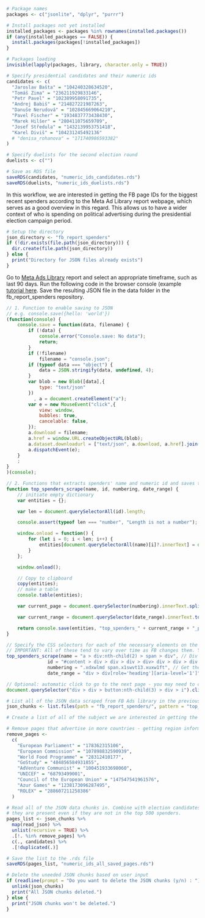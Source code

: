 ```r
# Package names
packages <- c("jsonlite", "dplyr", "purrr")

# Install packages not yet installed
installed_packages <- packages %in% rownames(installed.packages())
if (any(installed_packages == FALSE)) {
  install.packages(packages[!installed_packages])
}

# Packages loading
invisible(lapply(packages, library, character.only = TRUE))
```

```r
# Specify presidential candidates and their numeric ids
candidates <- c(
  "Jaroslav Bašta" = "104240328634520",
  "Tomáš Zima" = "236211929833146",
  "Petr Pavel" = "102389958091735",
  "Andrej Babiš" = "214827221987263",
  "Danuše Nerudová" = "102845669064210",
  "Pavel Fischer" = "1934837773438430",
  "Marek Hilšer" = "280411075659709",
  "Josef Středula" = "1432139953751418",
  "Karel Diviš" = "104231245492136"
  # "denisa_rohanova" = "171740986593382"
)

# Specify duelists for the second election round
duelists <- c("")

# Save as RDS file
saveRDS(candidates, "numeric_ids_candidates.rds")
saveRDS(duelists, "numeric_ids_duelists.rds")

```

In this workflow, we are interested in getting the FB page IDs for the biggest recent spenders according to the Meta Ad Library report webpage, which serves as a good overview in this regard. This allows us to have a wider context of who is spending on political advertising during the presidential election campaign period.

```r
# Setup the directory
json_directory <- "fb_report_spenders"
if (!dir.exists(file.path(json_directory))) {
  dir.create(file.path(json_directory))
} else {
  print("Directory for JSON files already exists")
}
```

Go to [Meta Ads Library](https://www.facebook.com/ads/library/report/?source=archive-landing-page&country=CZ) report and select an appropriate timeframe, such as last 90 days. Run the following code in the browser console (example [tutorial here](https://developer.chrome.com/docs/devtools/console/javascript/). Save the resulting JSON file in the data folder in the fb_report_spenders repository.

```js
// 1. Function to enable saving to JSON
// e.g. console.save({hello: 'world'})
(function(console) {
    console.save = function(data, filename) {
        if (!data) {
            console.error("Console.save: No data");
            return;
        }
        if (!filename)
            filename = "console.json";
        if (typeof data === "object") {
            data = JSON.stringify(data, undefined, 4);
        }
        var blob = new Blob([data],{
            type: "text/json"
        })
          , a = document.createElement("a");
        var e = new MouseEvent("click",{
            view: window,
            bubbles: true,
            cancelable: false,
        });
        a.download = filename;
        a.href = window.URL.createObjectURL(blob);
        a.dataset.downloadurl = ["text/json", a.download, a.href].join(":");
        a.dispatchEvent(e);
    }
    ;
}
)(console);

// 2. Functions that extracts spenders' name and numeric id and saves to JSON
function top_spenders_scrape(name, id, numbering, date_range) {
    // initiate empty dictionary
    var entities = {};

    var len = document.querySelectorAll(id).length;

    console.assert(typeof len === "number", "Length is not a number");

    window.onload = function() {
        for (let i = 0; i < len; i++) {
            entities[document.querySelectorAll(name)[i]?.innerText] = document.querySelectorAll(id)[i]?.attributes["href"].nodeValue.split("id=")[1];
        }
    };

    window.onload();

    // Copy to clipboard
    copy(entities);
    // make a table
    console.table(entities);

    var current_page = document.querySelector(numbering).innerText.split("/")[0].trim();

    var current_range = document.querySelector(date_range).innerText.toLowerCase().replace(/\s/g, "").replace(",", "_");

    return console.save(entities, "top_spenders_" + current_range + "_p_" + current_page + ".json");
}

// Specify the CSS selectors for each of the necessary elements on the FB ADS report page
// IMPORTANT: All of these tend to vary over time as FB changes them. You need to likely go to the webpage and inspect the elements. Alternatively, get the report data as a CSV by clicking on the "export" button at the bottom of the page.
top_spenders_scrape(name = "a > div:nth-child(2) > span > div", // Div element which wraps the text in the first column of the table 
               id = "#content > div > div > div > div> div > div > div > div > div > div> div > div > a", // an a element which contains the url to the profile together with the numeric id we need
               numbering = ".xdxwlmd span.x1swvt13.xuxw1ft", // Get the current page number from the span element below the table
               date_range = "div > div[role='heading'][aria-level='1']"); // Get the report date range from the div element above the table

// Optional: automatic click to go to the next page - you may need to change the button element as well
document.querySelector("div > div > button:nth-child(3) > div > i").click()
```

```r
# List all of the JSON data scraped from FB Ads library in the previous step
json_chunks <- list.files(path = "fb_report_spenders/", pattern = "top_spenders_\\S+\\.json", full.names = TRUE)

# Create a list of all of the subject we are interested in getting the political advertising info about.

# Remove pages that advertise in more countries - getting region information for these ads overwhelm the FB ads api.
remove_pages <-
  c(
    "European Parliament" = "178362315106",
    "European Commission" = "107898832590939",
    "World Food Programme" = "28312410177",
    "GoStudy" = "484856584931855",
    "AdVenture Communist" = "100451933698060",
    "UNICEF" = "68793499001",
    "Council of the European Union" = "147547541961576",
    "Azur Games" = "1238173096287495",
    "ROLEX" = "288607211258386"
  )

# Read all of the JSON data chunks in. Combine with election candidates to make sure
# they are present even if they are not in the top 500 spenders.
pages_list <- json_chunks %>% 
  map(read_json) %>% 
  unlist(recursive = TRUE) %>%
  .[!. %in% remove_pages] %>% 
  c(., candidates) %>% 
  .[!duplicated(.)]

# Save the list to the .rds file
saveRDS(pages_list, "numeric_ids_all_saved_pages.rds")

# Delete the uneeded JSON chunks based on user input
if (readline(prompt = "Do you want to delete the JSON chunks (y/n) : ") == "y") {
  unlink(json_chunks)
  print("All JSON chunks deleted.")
} else {
  print("JSON chunks won't be deleted.")
}

```

